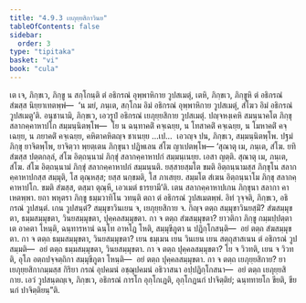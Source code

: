 ```yaml
---
title: "4.9.3 เยภุยฺยสิกาวินย"
tableOfContents: false
sidebar:
  order: 3
type: "tipitaka"
basket: "vi"
book: "cula"
---
```



<DynamicBreadcrumb />

<Division number="234" book="cula">

<Paragraph number="955" book="cula">
เต เจ, ภิกฺขเว, ภิกฺขู น สกฺโกนฺติ ตํ อธิกรณํ อุพฺพาหิกาย วูปสเมตุํ, เตหิ, ภิกฺขเว, ภิกฺขูหิ ตํ อธิกรณํ สํฆสฺส นิยฺยาเทตพฺพํ—  ‘น มยํ, ภนฺเต, สกฺโกม อิมํ อธิกรณํ อุพฺพาหิกาย วูปสเมตุํ, สํโฆว อิมํ อธิกรณํ วูปสเมตู’ติ. อนุชานามิ, ภิกฺขเว, เอวรูปํ อธิกรณํ เยภุยฺยสิกาย วูปสเมตุํ. ปญฺจหงฺเคหิ สมนฺนาคโต ภิกฺขุ สลากคฺคาหาปโก สมฺมนฺนิตพฺโพ—  โย น ฉนฺทาคติํ คจฺเฉยฺย, น โทสาคติํ คจฺเฉยฺย, น โมหาคติํ คจฺเฉยฺย, น ภยาคติํ คจฺเฉยฺย, คหิตาคหิตญฺจ ชาเนยฺย …เป…  เอวญฺจ ปน, ภิกฺขเว, สมฺมนฺนิตพฺโพ. ปฐมํ ภิกฺขุ ยาจิตพฺโพ, ยาจิตฺวา พฺยตฺเตน ภิกฺขุนา ปฏิพเลน สํโฆ ญาเปตพฺโพ—
</Paragraph>

<Paragraph number="956" book="cula">
‘สุณาตุ เม, ภนฺเต, สํโฆ. ยทิ สํฆสฺส ปตฺตกลฺลํ, สํโฆ อิตฺถนฺนามํ ภิกฺขุํ สลากคฺคาหาปกํ สมฺมนฺเนยฺย. เอสา ญตฺติ.
</Paragraph>

<Paragraph number="957" book="cula">
สุณาตุ เม, ภนฺเต, สํโฆ. สํโฆ อิตฺถนฺนามํ ภิกฺขุํ สลากคฺคาหาปกํ สมฺมนฺนติ. ยสฺสายสฺมโต ขมติ อิตฺถนฺนามสฺส ภิกฺขุโน สลากคฺคาหาปกสฺส สมฺมุติ, โส ตุณฺหสฺส; ยสฺส นกฺขมติ, โส ภาเสยฺย.
</Paragraph>

<Paragraph number="958" book="cula">
สมฺมโต สํเฆน อิตฺถนฺนาโม ภิกฺขุ สลากคฺคาหาปโก. ขมติ สํฆสฺส, ตสฺมา ตุณฺหี, เอวเมตํ ธารยามี’ติ.
</Paragraph>

<Paragraph number="959" book="cula">
เตน สลากคฺคาหาปเกน ภิกฺขุนา สลากา คาเหตพฺพา. ยถา พหุตรา ภิกฺขู ธมฺมวาทิโน วทนฺติ ตถา ตํ อธิกรณํ วูปสเมตพฺพํ. อิทํ วุจฺจติ, ภิกฺขเว, อธิกรณํ วูปสนฺตํ. เกน วูปสนฺตํ? สมฺมุขาวินเยน จ, เยภุยฺยสิกาย จ. กิญฺจ ตตฺถ สมฺมุขาวินยสฺมิํ? สํฆสมฺมุขตา, ธมฺมสมฺมุขตา, วินยสมฺมุขตา, ปุคฺคลสมฺมุขตา. กา จ ตตฺถ สํฆสมฺมุขตา? ยาวติกา ภิกฺขู กมฺมปฺปตฺตา เต อาคตา โหนฺติ, ฉนฺทารหานํ ฉนฺโท อาหโฏ โหติ, สมฺมุขีภูตา น ปฏิกฺโกสนฺติ—  อยํ ตตฺถ สํฆสมฺมุขตา. กา จ ตตฺถ ธมฺมสมฺมุขตา, วินยสมฺมุขตา? เยน ธมฺเมน เยน วินเยน เยน สตฺถุสาสเนน ตํ อธิกรณํ วูปสมฺมติ—  อยํ ตตฺถ ธมฺมสมฺมุขตา, วินยสมฺมุขตา. กา จ ตตฺถ ปุคฺคลสมฺมุขตา? โย จ วิวทติ, เยน จ วิวทติ, อุโภ อตฺถปจฺจตฺถิกา สมฺมุขีภูตา โหนฺติ—  อยํ ตตฺถ ปุคฺคลสมฺมุขตา. กา จ ตตฺถ เยภุยฺยสิกาย? ยา เยภุยฺยสิกากมฺมสฺส กิริยา กรณํ อุปคมนํ อชฺฌุปคมนํ อธิวาสนา อปฺปฏิกฺโกสนา—  อยํ ตตฺถ เยภุยฺยสิกาย. เอวํ วูปสนฺตญฺเจ, ภิกฺขเว, อธิกรณํ การโก อุกฺโกเฏติ, อุกฺโกฏนกํ ปาจิตฺติยํ; ฉนฺททายโก ขียติ, ขียนกํ ปาจิตฺติยนฺ”ติ.
</Paragraph>
</Division>